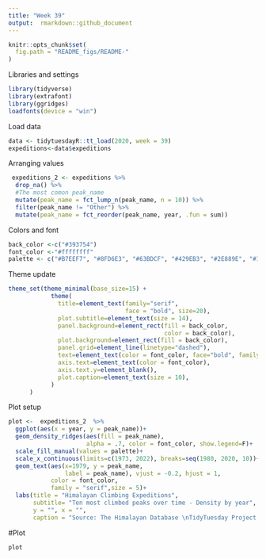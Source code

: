 ```yaml
---
title: "Week 39"
output:  rmarkdown::github_document
---
```

```r
knitr::opts_chunk$set(
  fig.path = "README_figs/README-"
)
```


 Libraries and settings
```r
library(tidyverse)
library(extrafont)
library(ggridges)
loadfonts(device = "win")
```
 Load data
```r
data <- tidytuesdayR::tt_load(2020, week = 39)
expeditions<-data$expeditions

```

Arranging values

```r
 expeditions_2 <- expeditions %>% 
  drop_na() %>% 
  #The most comon peak_name
  mutate(peak_name = fct_lump_n(peak_name, n = 10)) %>%
  filter(peak_name != "Other") %>%
  mutate(peak_name = fct_reorder(peak_name, year, .fun = sum))
```
Colors and font
```r

back_color <-c("#393754")
font_color <-"#ffffffff"
palette <- c("#B7EEF7", "#8FD6E3", "#63BDCF", "#429EB3", "#2E889E", "#166E87", "#178A86", "#106360", "#0F5957", "#105C3B")
```
 Theme update
```r
theme_set(theme_minimal(base_size=15) +
            theme(
              title=element_text(family="serif", 
                                 face = "bold", size=20),
              plot.subtitle=element_text(size = 14),
              panel.background=element_rect(fill = back_color, 
                                            color = back_color),
              plot.background=element_rect(fill = back_color),
              panel.grid=element_line(linetype="dashed"),
              text=element_text(color = font_color, face="bold", family = "serif"),
              axis.text=element_text(color = font_color),
              axis.text.y=element_blank(),
              plot.caption=element_text(size = 10),
            )
      )
```
 
Plot setup

```r
plot <-  expeditions_2  %>% 
  ggplot(aes(x = year, y = peak_name))+
  geom_density_ridges(aes(fill = peak_name), 
                      alpha = .7, color = font_color, show.legend=F)+
  scale_fill_manual(values = palette)+
  scale_x_continuous(limits=c(1973, 2022), breaks=seq(1980, 2020, 10))+
  geom_text(aes(x=1979, y = peak_name, 
                label = peak_name), vjust = -0.2, hjust = 1,
            color = font_color,  
            family = "serif",size = 5)+
  labs(title = "Himalayan Climbing Expeditions",
       subtitle= "Ten most climbed peaks over time - Density by year",
       y = "", x = "",
       caption = "Source: The Himalayan Database \nTidyTuesday Project - week 39 \n Visualization: @Lacapary")
```
#Plot

```r

plot

```

  